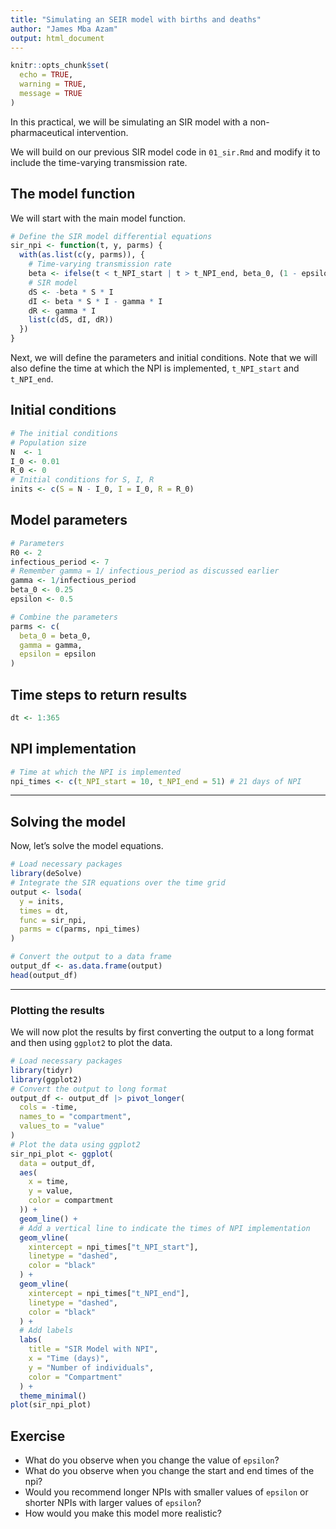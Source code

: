 ```yaml
---
title: "Simulating an SEIR model with births and deaths"
author: "James Mba Azam"
output: html_document
---
```


```r
knitr::opts_chunk$set(
  echo = TRUE,
  warning = TRUE,
  message = TRUE
)
```

In this practical, we will be simulating an SIR model with a non-pharmaceutical intervention.

We will build on our previous SIR model code in `01_sir.Rmd` and modify it to include the time-varying transmission rate.

## The model function

We will start with the main model function.

```r
# Define the SIR model differential equations
sir_npi <- function(t, y, parms) {
  with(as.list(c(y, parms)), {
    # Time-varying transmission rate
    beta <- ifelse(t < t_NPI_start | t > t_NPI_end, beta_0, (1 - epsilon) * beta_0)
    # SIR model
    dS <- -beta * S * I 
    dI <- beta * S * I - gamma * I
    dR <- gamma * I
    list(c(dS, dI, dR))
  })
}

```

Next, we will define the parameters and initial conditions. Note that we will also define the time at which the NPI is implemented, `t_NPI_start` and `t_NPI_end`.

## Initial conditions

```r
# The initial conditions
# Population size
N  <- 1 
I_0 <- 0.01
R_0 <- 0
# Initial conditions for S, I, R
inits <- c(S = N - I_0, I = I_0, R = R_0)
```

## Model parameters

```r
# Parameters
R0 <- 2
infectious_period <- 7
# Remember gamma = 1/ infectious_period as discussed earlier
gamma <- 1/infectious_period 
beta_0 <- 0.25
epsilon <- 0.5

# Combine the parameters
parms <- c(
  beta_0 = beta_0,
  gamma = gamma,
  epsilon = epsilon
)
```

## Time steps to return results

```r
dt <- 1:365
```

## NPI implementation

```r
# Time at which the NPI is implemented
npi_times <- c(t_NPI_start = 10, t_NPI_end = 51) # 21 days of NPI  
```

------------------------------------------------------------------------

## Solving the model

Now, let's solve the model equations.

```r
# Load necessary packages
library(deSolve)
# Integrate the SIR equations over the time grid
output <- lsoda(
  y = inits,
  times = dt,
  func = sir_npi,
  parms = c(parms, npi_times)
)

# Convert the output to a data frame
output_df <- as.data.frame(output)
head(output_df)
```

------------------------------------------------------------------------

### Plotting the results

We will now plot the results by first converting the output to a long format and then using `ggplot2` to plot the data.

```r
# Load necessary packages
library(tidyr)
library(ggplot2)
# Convert the output to long format
output_df <- output_df |> pivot_longer(
  cols = -time,
  names_to = "compartment",
  values_to = "value"
)
# Plot the data using ggplot2
sir_npi_plot <- ggplot(
  data = output_df,
  aes(
    x = time,
    y = value,
    color = compartment
  )) +
  geom_line() +
  # Add a vertical line to indicate the times of NPI implementation
  geom_vline(
    xintercept = npi_times["t_NPI_start"],
    linetype = "dashed",
    color = "black"
  ) +
  geom_vline(
    xintercept = npi_times["t_NPI_end"],
    linetype = "dashed",
    color = "black"
  ) + 
  # Add labels
  labs(
    title = "SIR Model with NPI",
    x = "Time (days)",
    y = "Number of individuals",
    color = "Compartment"
  ) +
  theme_minimal()
plot(sir_npi_plot)
```

## Exercise

-   What do you observe when you change the value of `epsilon`?
-   What do you observe when you change the start and end times of the npi?
-   Would you recommend longer NPIs with smaller values of `epsilon` or shorter NPIs with larger values of `epsilon`?
-   How would you make this model more realistic?
